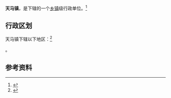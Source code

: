{{中国乡级行政区|52/26/26/102/000}}

'''天马镇'''，是{{PRC admin/fullname|52/26/26/102/000|3}}下辖的一个[[乡镇|乡镇]]级行政单位。<ref>{{PRC admin/ref sgc|{{PRC admin/parent|52/26/26/102/000}}}}</ref>

== 行政区划 ==

天马镇下辖以下地区：<ref>{{PRC admin/ref sgc|52/26/26/102/000}}</ref>

{{PRC admin/children|52/26/26/102/000}}。

== 参考资料 ==

{{reflist}}

{{行政区划小作品}}
{{PRC admin/navcat|52/26/26/102/000}}